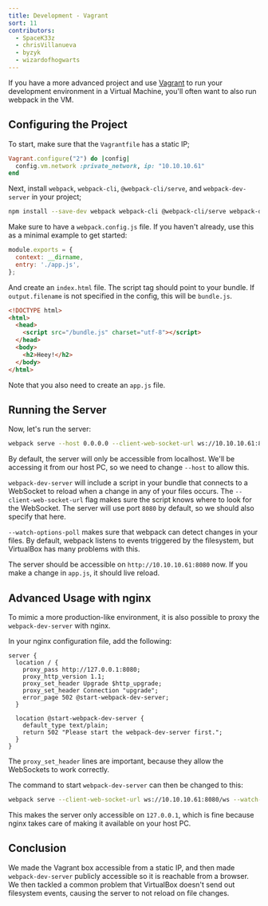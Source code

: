 ```yaml
---
title: Development - Vagrant
sort: 11
contributors:
  - SpaceK33z
  - chrisVillanueva
  - byzyk
  - wizardofhogwarts
---
```


If you have a more advanced project and use [Vagrant](https://www.vagrantup.com/) to run your development environment in a Virtual Machine, you'll often want to also run webpack in the VM.

## Configuring the Project

To start, make sure that the `Vagrantfile` has a static IP;

```ruby
Vagrant.configure("2") do |config|
  config.vm.network :private_network, ip: "10.10.10.61"
end
```

Next, install `webpack`, `webpack-cli`, `@webpack-cli/serve`, and `webpack-dev-server` in your project;

```bash
npm install --save-dev webpack webpack-cli @webpack-cli/serve webpack-dev-server
```

Make sure to have a `webpack.config.js` file. If you haven't already, use this as a minimal example to get started:

```js
module.exports = {
  context: __dirname,
  entry: './app.js',
};
```

And create an `index.html` file. The script tag should point to your bundle. If `output.filename` is not specified in the config, this will be `bundle.js`.

```html
<!DOCTYPE html>
<html>
  <head>
    <script src="/bundle.js" charset="utf-8"></script>
  </head>
  <body>
    <h2>Heey!</h2>
  </body>
</html>
```

Note that you also need to create an `app.js` file.

## Running the Server

Now, let's run the server:

```bash
webpack serve --host 0.0.0.0 --client-web-socket-url ws://10.10.10.61:8080/ws --watch-options-poll
```

By default, the server will only be accessible from localhost. We'll be accessing it from our host PC, so we need to change `--host` to allow this.

`webpack-dev-server` will include a script in your bundle that connects to a WebSocket to reload when a change in any of your files occurs.
The `--client-web-socket-url` flag makes sure the script knows where to look for the WebSocket. The server will use port `8080` by default, so we should also specify that here.

`--watch-options-poll` makes sure that webpack can detect changes in your files. By default, webpack listens to events triggered by the filesystem, but VirtualBox has many problems with this.

The server should be accessible on `http://10.10.10.61:8080` now. If you make a change in `app.js`, it should live reload.

## Advanced Usage with nginx

To mimic a more production-like environment, it is also possible to proxy the `webpack-dev-server` with nginx.

In your nginx configuration file, add the following:

```nginx
server {
  location / {
    proxy_pass http://127.0.0.1:8080;
    proxy_http_version 1.1;
    proxy_set_header Upgrade $http_upgrade;
    proxy_set_header Connection "upgrade";
    error_page 502 @start-webpack-dev-server;
  }

  location @start-webpack-dev-server {
    default_type text/plain;
    return 502 "Please start the webpack-dev-server first.";
  }
}
```

The `proxy_set_header` lines are important, because they allow the WebSockets to work correctly.

The command to start `webpack-dev-server` can then be changed to this:

```bash
webpack serve --client-web-socket-url ws://10.10.10.61:8080/ws --watch-options-poll
```

This makes the server only accessible on `127.0.0.1`, which is fine because nginx takes care of making it available on your host PC.

## Conclusion

We made the Vagrant box accessible from a static IP, and then made `webpack-dev-server` publicly accessible so it is reachable from a browser. We then tackled a common problem that VirtualBox doesn't send out filesystem events, causing the server to not reload on file changes.
